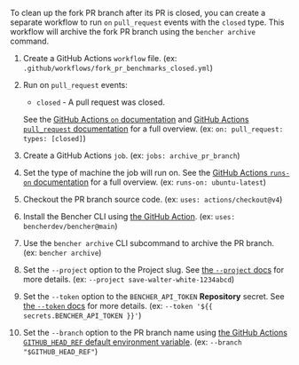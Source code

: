 
To clean up the fork PR branch after its PR is closed,
you can create a separate workflow to run `on` `pull_request` events with the `closed` type.
This workflow will archive the fork PR branch using the `bencher archive` command.

<PullRequestsForkClosedCode />

1. Create a GitHub Actions `workflow` file.
   (ex: `.github/workflows/fork_pr_benchmarks_closed.yml`)
2. Run on `pull_request` events:
   - `closed` - A pull request was closed.

   See the [GitHub Actions `on` documentation][github actions on]
   and [GitHub Actions `pull_request` documentation][github action pull_request] for a full overview.
   (ex: `on: pull_request: types: [closed]`)
3. Create a GitHub Actions `job`.
   (ex: `jobs: archive_pr_branch`)
4. Set the type of machine the job will run on.
   See the [GitHub Actions `runs-on` documentation][github actions runs-on]
   for a full overview.
   (ex: `runs-on: ubuntu-latest`)
5. Checkout the PR branch source code.
   (ex: `uses: actions/checkout@v4`)
6. Install the Bencher CLI using [the GitHub Action][bencher cli github action].
   (ex: `uses: bencherdev/bencher@main`)
7. Use the `bencher archive` CLI subcommand to archive the PR branch.
   (ex: `bencher archive`)
8.  Set the `--project` option to the Project slug.
    See [the `--project` docs][project option] for more details.
    (ex: `--project save-walter-white-1234abcd`)
9.  Set the `--token` option to the `BENCHER_API_TOKEN` **Repository** secret.
    See [the `--token` docs][token option] for more details.
    (ex: `--token '${{ secrets.BENCHER_API_TOKEN }}'`)
10. Set the `--branch` option to the PR branch name
    using [the GitHub Actions `GITHUB_HEAD_REF` default environment variable][github default environment variables].
    (ex: `--branch "$GITHUB_HEAD_REF"`)

[github actions on]: https://docs.github.com/en/actions/using-workflows/workflow-syntax-for-github-actions#on
[github action pull_request]: https://docs.github.com/en/webhooks/webhook-events-and-payloads#pull_request
[github actions runs-on]: https://docs.github.com/en/actions/using-workflows/workflow-syntax-for-github-actions#jobsjob_idruns-on
[bencher cli github action]: https://github.com/marketplace/actions/bencher-cli
[github default environment variables]: https://docs.github.com/en/actions/writing-workflows/choosing-what-your-workflow-does/store-information-in-variables

[project option]: /docs/explanation/bencher-run/#--project-project
[token option]: /docs/explanation/bencher-run/#--token-token
